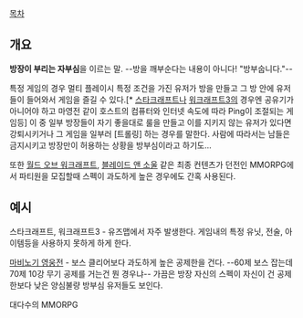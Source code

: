 [[목차]]
== 개요 ==
'''방장이 부리는 자부심'''을 이르는 말. --방을 깨부순다는 내용이 아니다! "방부숩니다."--

특정 게임의 경우 멀티 플레이시 특정 조건을 가진 유저가 방을 만들고 그 방 안에 유저들이 들어와서 게임을 즐길 수 있다.[* [[스타크래프트]]나 [[워크래프트3]]의 경우엔 공유기가 아니어야 하고 마영전 같이 호스트의 컴퓨터와 인터넷 속도에 따라 Ping이 조절되는 게임등] 이 중 일부 방장들이 자기 좋을대로 룰을 만들고 이를 지키지 않는 유저가 있다면 강퇴시키거나 그 게임을 일부러 [트롤링] 하는 경우를 말한다. 사람에 따라서는 남들은 금지시키고 방장만이 허용하는 상황을 방부심이라고 하기도...

또한 [[월드 오브 워크래프트]], [[블레이드 앤 소울]] 같은 최종 컨텐츠가 던전인 MMORPG에서 파티원을 모집할때 스펙이 과도하게 높은 경우에도 간혹 사용된다.

== 예시 ==
스타크래프트, 워크래프트3 - 유즈맵에서 자주 발생한다. 게임내의 특정 유닛, 전술, 아이템등을 사용하지 못하게 하게 한다.

[[마비노기 영웅전]] - 보스 클리어보다 과도하게 높은 공제한을 건다. --60제 보스 잡는데 70제 10강 무기 공제를 거는건 뭔 경우냐-- 가끔은 방장 자신의 스펙이 자신이 건 공제한보다 낮은 양심불량 방부심 유저들도 보인다.

대다수의 MMORPG
